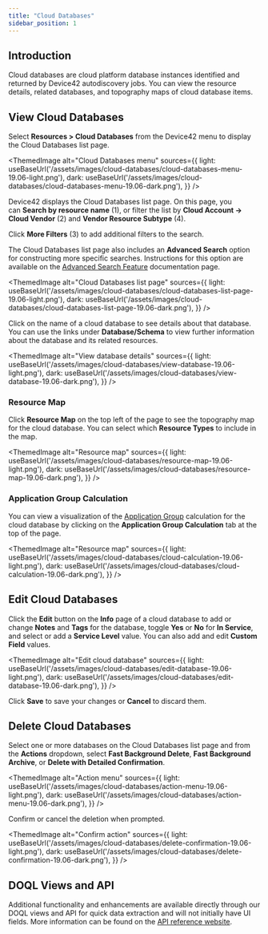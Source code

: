 ```yaml
---
title: "Cloud Databases"
sidebar_position: 1
---
```



## Introduction

Cloud databases are cloud platform database instances identified and returned by Device42 autodiscovery jobs. You can view the resource details, related databases, and topography maps of cloud database items.

## View Cloud Databases

Select **Resources > Cloud Databases** from the Device42 menu to display the Cloud Databases list page.

<ThemedImage
  alt="Cloud Databases menu"
  sources={{
    light: useBaseUrl('/assets/images/cloud-databases/cloud-databases-menu-19.06-light.png'),
    dark: useBaseUrl('/assets/images/cloud-databases/cloud-databases-menu-19.06-dark.png'),
  }}
/>

Device42 displays the Cloud Databases list page. On this page, you can **Search by resource name** (1), or filter the list by **Cloud Account -> Cloud Vendor** (2) and **Vendor Resource Subtype** (4).

Click **More Filters** (3) to add additional filters to the search.

The Cloud Databases list page also includes an **Advanced Search** option for constructing more specific searches. Instructions for this option are available on the [Advanced Search Feature](/getstarted/advanced-search-feature.mdx) documentation page.

<ThemedImage
  alt="Cloud Databases list page"
  sources={{
    light: useBaseUrl('/assets/images/cloud-databases/cloud-databases-list-page-19.06-light.png'),
    dark: useBaseUrl('/assets/images/cloud-databases/cloud-databases-list-page-19.06-dark.png'),
  }}
/>

Click on the name of a cloud database to see details about that database. You can use the links under **Database/Schema** to view further information about the database and its related resources.

<ThemedImage
  alt="View database details"
  sources={{
    light: useBaseUrl('/assets/images/cloud-databases/view-database-19.06-light.png'),
    dark: useBaseUrl('/assets/images/cloud-databases/view-database-19.06-dark.png'),
  }}
/>

### Resource Map

Click **Resource Map** on the top left of the page to see the topography map for the cloud database. You can select which **Resource Types** to include in the map.

<ThemedImage
  alt="Resource map"
  sources={{
    light: useBaseUrl('/assets/images/cloud-databases/resource-map-19.06-light.png'),
    dark: useBaseUrl('/assets/images/cloud-databases/resource-map-19.06-dark.png'),
  }}
/>

### Application Group Calculation

You can view a visualization of the [Application Group](apps/application-groups/index.mdx) calculation for the cloud database by clicking on the **Application Group Calculation** tab at the top of the page.

<ThemedImage
  alt="Resource map"
  sources={{
    light: useBaseUrl('/assets/images/cloud-databases/cloud-calculation-19.06-light.png'),
    dark: useBaseUrl('/assets/images/cloud-databases/cloud-calculation-19.06-dark.png'),
  }}
/>

## Edit Cloud Databases

Click the **Edit** button on the **Info** page of a cloud database to add or change **Notes** and **Tags** for the database, toggle **Yes** or **No** for **In Service**, and select or add a **Service Level** value. You can also add and edit **Custom Field** values.

<ThemedImage
  alt="Edit cloud database"
  sources={{
    light: useBaseUrl('/assets/images/cloud-databases/edit-database-19.06-light.png'),
    dark: useBaseUrl('/assets/images/cloud-databases/edit-database-19.06-dark.png'),
  }}
/>

Click **Save** to save your changes or **Cancel** to discard them.

## Delete Cloud Databases

Select one or more databases on the Cloud Databases list page and from the **Actions** dropdown, select **Fast Background Delete**, **Fast Background Archive**, or **Delete with Detailed Confirmation**.

<ThemedImage
  alt="Action menu"
  sources={{
    light: useBaseUrl('/assets/images/cloud-databases/action-menu-19.06-light.png'),
    dark: useBaseUrl('/assets/images/cloud-databases/action-menu-19.06-dark.png'),
  }}
/>

Confirm or cancel the deletion when prompted.

<ThemedImage
  alt="Confirm action"
  sources={{
    light: useBaseUrl('/assets/images/cloud-databases/delete-confirmation-19.06-light.png'),
    dark: useBaseUrl('/assets/images/cloud-databases/delete-confirmation-19.06-dark.png'),
  }}
/>

## DOQL Views and API

Additional functionality and enhancements are available directly through our DOQL views and API for quick data extraction and will not initially have UI fields. More information can be found on the [API reference website](https://api.device42.com/#resource_Auto-Discovery).
